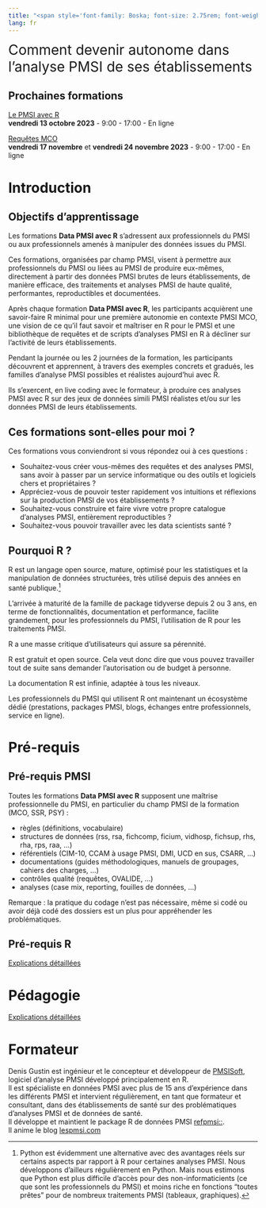 ```yaml
---
title: "<span style='font-family: Boska; font-size: 2.75rem; font-weight: 800;'>Formations Data PMSI avec R</span>"
lang: fr
---
```


<span style='font-size: 1.75rem; font-weight: 400;'>Comment devenir autonome dans l'analyse PMSI de ses établissements</span>

::: {.callout-note}
## Prochaines formations
[Le PMSI avec R](formations/pmsi_initiation.qmd)  
**vendredi 13 octobre 2023** - 9:00 - 17:00 - En ligne  

[Requêtes MCO](formations/pmsi_mco_requete.qmd)  
**vendredi 17 novembre** et **vendredi 24 novembre 2023** - 9:00 - 17:00 - En ligne 
:::


# Introduction  

## Objectifs d'apprentissage  

Les formations **Data PMSI avec R** s'adressent aux professionnels du PMSI ou aux professionnels amenés à manipuler des données issues du PMSI.  

Ces formations, organisées par champ PMSI, visent à permettre aux professionnels du PMSI ou liées au PMSI de produire eux-mêmes, directement à partir des données PMSI brutes de leurs établissements, de manière efficace, des traitements et analyses PMSI de haute qualité, performantes, reproductibles et documentées.  

Après chaque formation **Data PMSI avec R**, les participants acquièrent une savoir-faire R minimal pour une première autonomie en contexte PMSI MCO, une vision de ce qu'il faut savoir et maîtriser en R pour le PMSI et une bibliothèque de requêtes et de scripts d'analyses PMSI en R à décliner sur l'activité de leurs établissements.  

Pendant la journée ou les 2 journées de la formation, les participants découvrent et apprennent, à travers des exemples concrets et gradués, les familles d'analyse PMSI possibles et réalistes aujourd'hui avec R.  

Ils s'exercent, en live coding avec le formateur, à produire ces analyses PMSI avec R sur des jeux de données simili PMSI réalistes et/ou sur les données PMSI de leurs établissements. 

## Ces formations sont-elles pour moi ?

Ces formations vous conviendront si vous répondez oui à ces questions :  

- Souhaitez-vous créer vous-mêmes des requêtes et des analyses PMSI, sans avoir à passer par un service informatique ou des outils et logiciels chers et propriétaires ?
- Appréciez-vous de pouvoir tester rapidement vos intuitions et réflexions sur la production PMSI de vos établissements ?
- Souhaitez-vous construire et faire vivre votre propre catalogue d'analyses PMSI, entièrement reproductibles ?
- Souhaitez-vous pouvoir travailler avec les data scientists santé ?

## Pourquoi R ?

R est un langage open source, mature, optimisé pour les statistiques et la manipulation de données structurées, très utilisé depuis des années en santé publique.[^1]  

L'arrivée à maturité de la famille de package tidyverse depuis 2 ou 3 ans, en terme de fonctionnalités, documentation et performance, facilite grandement, pour les professionnels du PMSI, l'utilisation de R pour les traitements PMSI.  

R a une masse critique d'utilisateurs qui assure sa pérennité.  

R est gratuit et open source. Cela veut donc dire que vous pouvez travailler tout de suite sans demander l'autorisation ou de budget à personne.  

La documentation R est infinie, adaptée à tous les niveaux.  

Les professionnels du PMSI qui utilisent R ont maintenant un écosystème dédié (prestations, packages PMSI, blogs, échanges entre professionnels, service en ligne).  

# Pré-requis  

## Pré-requis PMSI  

Toutes les formations **Data PMSI avec R** supposent une maîtrise professionnelle du PMSI, en particulier du champ PMSI de la formation (MCO, SSR, PSY) :  

- règles (définitions, vocabulaire)
- structures de données (rss, rsa, fichcomp, ficium, vidhosp, fichsup, rhs, rha, rps, raa, ...)
- référentiels (CIM-10, CCAM à usage PMSI, DMI, UCD en sus, CSARR, ...)
- documentations (guides méthodologiques, manuels de groupages, cahiers des charges, ...)
- contrôles qualité (requêtes, OVALIDE, ...)
- analyses (case mix, reporting, fouilles de données, ...)

Remarque : la pratique du codage n'est pas nécessaire, même si codé ou avoir déjà codé des dossiers est un plus pour appréhender les problématiques.  

## Pré-requis R  
 
[Explications détaillées](base_R.qmd)

# Pédagogie  

[Explications détaillées](pedagogie.qmd)

# Formateur  

Denis Gustin est ingénieur et le concepteur et développeur de [PMSISoft](https://www.pmsisoft.com){target="_blank"}, logiciel d'analyse PMSI développé principalement en R.  
Il est spécialiste en données PMSI avec plus de 15 ans d'expérience dans les différents PMSI et intervient régulièrement, en tant que formateur et consultant, dans des établissements de santé sur des problématiques d'analyses PMSI et de données de santé.  
Il développe et maintient le package R de données PMSI [refpmsi::](https://denisgustin.github.io/refpmsi/index.html){target="_blank"}.  
Il anime le blog [lespmsi.com](https://www.lespmsi.com){target="_blank"}

[^1]: Python est évidemment une alternative avec des avantages réels sur certains aspects par rapport à R pour certaines analyses PMSI. Nous développons d'ailleurs régulièrement en Python. Mais nous estimons que Python est plus difficile d'accès pour des non-informaticients (ce que sont les professionnels du PMSI) et moins riche en fonctions "toutes prêtes" pour de nombreux traitements PMSI (tableaux, graphiques). 
